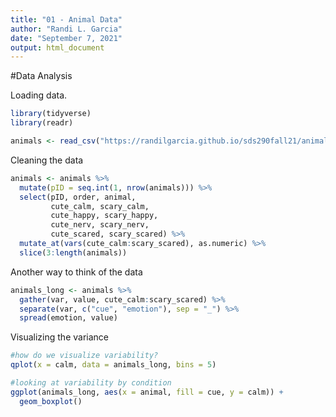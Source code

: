 ```yaml
---
title: "01 - Animal Data"
author: "Randi L. Garcia"
date: "September 7, 2021"
output: html_document
---
```


#Data Analysis

Loading data.

```r
library(tidyverse)
library(readr)

animals <- read_csv("https://randilgarcia.github.io/sds290fall21/animals.csv")
```

Cleaning the data

```r
animals <- animals %>%
  mutate(pID = seq.int(1, nrow(animals))) %>%
  select(pID, order, animal, 
         cute_calm, scary_calm, 
         cute_happy, scary_happy, 
         cute_nerv, scary_nerv, 
         cute_scared, scary_scared) %>%
  mutate_at(vars(cute_calm:scary_scared), as.numeric) %>%
  slice(3:length(animals))
```

Another way to think of the data

```r
animals_long <- animals %>%
  gather(var, value, cute_calm:scary_scared) %>%
  separate(var, c("cue", "emotion"), sep = "_") %>%
  spread(emotion, value) 
```

Visualizing the variance

```r
#how do we visualize variability?
qplot(x = calm, data = animals_long, bins = 5)
```

```r
#looking at variability by condition
ggplot(animals_long, aes(x = animal, fill = cue, y = calm)) +
  geom_boxplot()
```